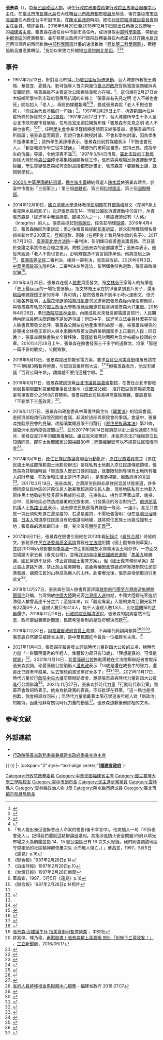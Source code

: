 {{Multiple issues|
{{Prose|time=2021-04-22T06:26:17+00:00}}
{{Citation style|time=2021-04-22T06:26:17+00:00}}
}}
{{Infobox Officeholder
|name = 張景森
|image name = 政務委員張景森 (cropped).jpg
|order = [[File:ROC_Executive_Yuan_Logo.svg|28px]][[行政院金马联合服务中心|行政院金马联合服务中心]]第1任[[行政院金马联合服务中心#历任首长|主任]]
|predecessor = 首任
|premierroc = [[林全|林全]]{{to}}[[賴清德|賴清德]]{{to}}[[蘇貞昌|蘇貞昌]]
|successor= 
|term_start = 2017年1月17日
|term_end = 
|order2 = [[File:Fukien_Provincial_Government_Seal.svg|28px]] [[福建省政府|福建省政府]]第20任[[福建省政府主席|主席]]
|premierroc2 =[[林全|林全]]{{to}}[[賴清德|賴清德]]
|predecessor2 = [[林祖嘉|林祖嘉]]
|successor2= 無（併入金馬聯合服務中心）
|term_start2 = 2016年5月20日
|term_end2 = 2018年12月31日 
|order3 = [[File:ROC_Executive_Yuan_Logo.svg|35px]][[行政院|行政院]][[政務委員_(中華民國)|政務委員]]
|premierroc3 =[[林全|林全]]{{to}}[[賴清德|賴清德]]{{to}}[[蘇貞昌|蘇貞昌]]
|term_start3 = 2016年5月20日
|term_end3 = 
| sex = 男 
| Native place = 
| date of birth = {{birth_date_and_age|1959|10|8}}
| party = {{NONP}}
| place of birth = {{TWN-ROC}}[[雲林縣|雲林縣]]
| spouse =馮容容
| children = 子：張允鐘
| nationality = {{ROC}}
| educate = 
* [[國立臺灣大學|國立臺灣大學]]土木工程系學士（1982）
* 國立臺灣大學土木工程研究所博士（1991）
| past = 
*[[台北市政府都市發展局|台北市政府都市發展局]]局長<br><span style="color: blue;">（1994年12月25日－1998年12月24日）</span>
*[[台中市政府|台中市政府]]副市長<br><span style="color: blue;">（1999年－2000年5月19日）</span>
*[[行政院經濟建設委員會|行政院經濟建設委員會]]副主任委員<br><span style="color: blue;">（2000年5月20日－2008年5月19日）</span>
*財團法人[[仰山文教基金會|仰山文教基金會]]董事<br><span style="color: blue;">（2011年-）</span>
*財團法人[[小英教育基金會|小英教育基金會]]董事<br><span style="color: blue;">（2011年-）</span>
*財團法人台灣亞太發展基金會董事<br><span style="color: blue;">（2015年-）</span>
*[[富邦金控|富邦金控]]及[[台北富邦銀行|台北富邦銀行]]獨立董事<br><span style="color: blue;">（2015年2月9日－2016年5月19日）</span>
*[[行政院政務委員|行政院政務委員]]<br><span style="color: blue;">（2016年5月20日－）</span>
*[[福建省政府主席|福建省政府主席]]<br><span style="color: blue;">（2016年5月20日－2018年12月31日）</span>
*[[行政院金馬聯合服務中心|行政院金馬聯合服務中心]]主任<br><span style="color: blue;">（2017年1月17日-）</span>

}}
'''張景森'''（{{bd|1959年|10月8日|catIdx=C張}}），[[中華民國|中華民國]][[政治人物|政治人物]]。現任[[行政院政務委員|行政院政務委員]]兼[[行政院金馬聯合服務中心|行政院金馬聯合服務中心]]主任。在[[臺北市市長|臺北市市長]][[陳水扁|陳水扁]]任內任職[[台北市政府都市發展局|台北市政府都市發展局]]局長，後在[[臺中市市長|臺中市市長]][[張溫鷹|張溫鷹]]任內擔任台中市副市長。在[[陳水扁政府|陳水扁政府]]時期，擔任[[行政院經濟建設委員會|行政院經濟建設委員會]]副主任委員、環評委員。2016年5月20日至2018年12月31日間出任[[蔡英文政府|蔡英文政府]]唯一的[[福建省主席|福建省主席]]。張景森在擔任台中市副市長任內，成功爭取[[中部科學園區|中部科學園區]]，帶動[[台中都會區|台中都會區]]的產業轉型，並在蔡英文政府的行政院政務委員任內承諾以其在[[陳水扁政府|陳水扁政府]]用10個月的時間推動[[中部科學園區|中部科學園區]]計畫的速度推動「[[高雄第二科學園區|高雄第二科學園區]]」，積極協助高雄產業轉型。<ref name="scientific park">{{cite web | author=王淑芬 | title=高雄2期科學園區 張景森：用最快速辦理 | website=中央社 | date=2018-07-10 | url=http://www.cna.com.tw/news/aloc/201807100211-1.aspx | language=zh | access-date=2018-07-10 | archive-date=2018-07-10 | archive-url=https://web.archive.org/web/20180710074232/http://www.cna.com.tw/news/aloc/201807100211-1.aspx | dead-url=no }}</ref>長期以來致力於縮短[[台灣的南北差距|台灣的南北差距]]。<ref name="蔡沛宇 2017">{{cite web | author=蔡沛宇 | title=【天龍人被洗臉】郝龍斌說中南部軌道建設無意義，張景森嗆：「你老爸六年國建也是騙人的」 | website=BuzzOrange | date=2017-05-11 | url=https://archive.is/r2b4u | language=zh | access-date=2018-07-10}}</ref><ref name="YouT 2018">{{cite web | title=2/2蔡英文、張景森說明民進黨十年政綱-區域發展與平衡 | website=YouTube | date=2018-04-12 | url=https://www.youtube.com/watch?v=zhGL-VqoPhE | access-date=2018-07-10 | archive-date=2020-05-01 | archive-url=https://web.archive.org/web/20200501120624/https://www.youtube.com/watch?v=zhGL-VqoPhE | dead-url=no }}</ref><ref name="果日報 2017">{{cite web | title=朱立倫爭取前瞻預算　張景森：不知靠北中央什麼 | website=蘋果日報 | date=2017-04-16 | url=https://tw.appledaily.com/new/realtime/20170416/1099322/ | language=zh | access-date=2018-07-10 | archive-date=2020-05-01 | archive-url=https://web.archive.org/web/20200501120638/https://tw.appledaily.com/new/realtime/20170416/1099322/ | dead-url=no }}</ref>

==事件==

* 1997年2月12日，針對臺北市[[14、15號公園反拆遷運動|14、15號公園反拆遷運動]]，台大城鄉所教授王鴻楷、華昌宜、夏鑄九、劉可強等人首次與幾位[[臺北市政府|臺北市政府]]官員當面協商緩拆與安置問題。張景森雖不主管這次公園拆除事都亦在場。<ref>「有人提出匆促強拆會出人命案的警告(後不幸言中)。他突插入一句『不拆也會死人』。記得我們還就這點辯論過幾句。其指涉是防火安全問題(市府以晴光市場之火為前鑑並指 14、15 號公園區已有 16 次失火紀錄。我們則強調該地區守望相助的社區精神都使屢次失 火而無人傷亡。) 」華昌宜，1997，5月5日《遠見》p.16</ref>。這句話在2月27日台大城鄉所學生到市政府發展局抗議的布條上「張景森有先見之明 老人不搬也會死」開始加入「老人」，再經由媒體報導<ref>《聯合報》1987年2月28日p.14</ref><ref name="#1">《自由時報》1987年2月28日p.10</ref><ref name="#2">《台灣日報》1997年2月28日新聞</ref>，變成張景森說「老人不搬也會死」，「而成為代表冷酷的一句話」<ref>華昌宜，1997，5月5日《遠見》p.16</ref>。1997年2月26日上午，拆遷範圍內住戶翟所祥於拆除前夕[[上吊自殺|上吊自殺]]。1997年2月27日下午，台大城鄉所學生十多人至台北市政府都市發展局，在局長室走廊拉開黃布條「張景森有先見之明 老人不搬也會死」<ref>《聯合報》1987年2月28日p.14照片</ref><ref name="#1"/>；該所[[學生會|學生會]]會長吳瑾嫣將邀請函交給張景森，邀張景森回該所辯論；張景森當面同意，但說只會和教授討論、不會和學生討論，因為學生不是專業者<ref>{{Cite news|url=|author=楊金嚴|language=zh-tw|title=台大學生見張景森 互指有成見|publisher=聯合報|date=1997-02-28|pages=14|quote=}}</ref>；該所學生黃孫權表示，張景森日前對媒體表示「不搬也會死人」、「都是城鄉所學生從中鼓譟」、「城鄉所的老師是自戀，堅持己見，成為學生的傀儡」等語，令他深表不滿<ref name="#2"/>。1997年3月4日清晨，[[臺北市政府工務局|臺北市政府工務局]]拆除大隊於[[林森公園|林森公園]]停車場集結展開拆除工作，張景森與現場反拆遷運動學生碰面，學生質疑張景森如何面對這段[[都市計畫|都市計畫]]史，張景森答「要聽我上課，就回到學校」。

* [[2000年中華民國總統選舉|2000年中華民國總統選舉]]，[[民主進步黨|民主進步黨]]總統候選人[[陳水扁|陳水扁]]依張景森建言，於臺中市提出「三個第三」：第三個[[直轄市|直轄市]]、第三個[[科學園區|科學園區]]、第三個[[國際機場|國際機場]]。

* 2014年12月10日，[[國立清華大學|國立清華大學]]退休教授[[彭明輝_(工程學家)|彭明輝]]在其[[部落格|部落格]]發文〈在柯P身上看見陳水扁的影子〉，批評張景森在14、15號公園反拆遷運動中的言行，斥責張景森是「民進黨中我最痛恨、鄙視的人之一」、「英語裡頭沒有『人格』（integrity）的人」。張景森提起[[刑事訴訟|刑事訴訟]]，控告彭明輝[[毀謗|毀謗]]。2016年4月4日，張景森撤回刑事訴訟；但之後張景森提起[[民事訴訟|民事訴訟]]，請求彭明輝賠償名譽損害新台幣200萬元、登報道歉、刪除〈在柯P身上看見陳水扁的影子〉。2017年7月31日，[[臺灣臺北地方法院|臺灣臺北地方法院]]一審判決，彭明輝已經善盡查證義務、而且基於查證之事實作出合理之推測，故駁回張景森的全部請求<ref>{{Cite web|url=http://tpd.judicial.gov.tw/?newsType=2&SEQNO=278105|author=新聞稿|language=zh-tw|title=有關被告彭明輝106年度訴字第866號損害賠償事件新聞稿|publisher=臺灣臺北地方法院|date=2017-08-01|accessdate=2017-08-06}}</ref>；張景森表示，他從未說過「老人不搬也會死」，彭明輝捏造不實言論抹黑他，他將提起上訴<ref>{{Cite web|url=http://www.cna.com.tw/news/aipl/201708010295-1.aspx|author=顧荃|language=zh-tw|title=告彭明輝損害名譽敗訴 張景森要上訴|publisher=中央通訊社|date=2017-08-01|accessdate=2017-08-06|archive-date=2017-08-06|archive-url=https://web.archive.org/web/20170806220625/http://www.cna.com.tw/news/aipl/201708010295-1.aspx|dead-url=no}}</ref>。[[臺灣高等法院|臺灣高等法院]]二審判決，維持一審判決，張景森敗訴。2020年9月3日，[[中華民國最高法院|中華民國最高法院]]判決，二審判決並無違法，彭明輝免賠免道歉，張景森敗訴定讞<ref>{{Cite web|url=https://www.chinatimes.com/realtimenews/20200903002100-260402|author=林偉信|language=zh-tw|title=張景森遭清大教授彭明輝批冷血沒人格 求償200萬判免賠|publisher=中時新聞網|date=2020-09-03|accessdate=2021-12-06|archive-date=2021-12-06|archive-url=https://web.archive.org/web/20211206162054/https://www.chinatimes.com/realtimenews/20200903002100-260402|dead-url=no}}</ref>。

* 2016年4月25日，張景森在個人[[臉書|臉書]]頁面發文，指[[文林苑|文林苑]]王家等人的抗爭是「史上最[[kuso|kuso]]的一場社會運動」，指文林苑王家在抗爭後拿到五戶房子，還用[[粗話|粗話]]嘲諷聲援王家的青年「真可憐」；雖然張景森不到半小時火速刪文，但仍引發各界批判，[[太陽花學運|太陽花學運]]領袖[[林飛帆|林飛帆]]要求民進黨把張景森從內閣名單刪除，與張景森有私交的[[國立政治大學|國立政治大學]]教授[[徐世榮|徐世榮]]更在臉書與張景森大打[[筆戰|筆戰]]。2016年4月26日，準[[行政院院長|行政院院長]][[林全|林全]]說，內閣成員未來發言都需謹言慎行，人民期待內閣成員解決問題而不是製造爭議；同日中午，民進黨[[立法委員|立法委員]][[林淑芬|林淑芬]]在個人臉書頁面發文批評，張景森公開站在地產集團利益那一邊，被張景森嘲笑的是聲援文林苑王家的人與本來期待蔡英文政府帶領國家步上正義的人民；同日晚上，張景森將臉書貼文全數移除，僅僅能看見封面照片及曾被網友按讚的文章。2016年4月28日上午，張景森在臉書發表三千多字的道歉文，坦承「那是一篇不妥的酸文」，公開致歉。

* 2016年6月13日，張景森提出節能省電方案，要求[[百貨公司|百貨公司]][[美食街|美食街]]樓層應該在下午1時至3時暫停營業，引起百貨業軒然大波。<ref>{{Cite web |url=http://www.setn.com/News.aspx?NewsID=155126 |title=否認建議「百貨公司午休」 張景森：我是指美食街樓層而已 |access-date=2016-06-20 |archive-date=2020-09-29 |archive-url=https://web.archive.org/web/20200929093047/https://www.setn.com/News.aspx?NewsID=155126 |dead-url=no }}</ref><ref>{{Cite web |url=http://www.setn.com/News.aspx?NewsID=155321 |title=修正張景森午休說 林全：尖峰用電時間應多到公共場所 |access-date=2016-06-20 |archive-date=2020-11-30 |archive-url=https://web.archive.org/web/20201130115925/https://www.setn.com/News.aspx?NewsID=155321 |dead-url=no }}</ref>但張景森表示，他沒有建議「百貨公司午休」，請媒體不要用這種字眼。<ref>[http://www.cna.com.tw/news/firstnews/201606135018-1.aspx 張景森:沒建議午休 指美食街可暫停營業] {{Wayback|url=http://www.cna.com.tw/news/firstnews/201606135018-1.aspx |date=20170112083938 }}，中央社</ref>

* 2016年6月17日，張景森被民進黨[[台北市議員|台北市議員]][[高嘉瑜|高嘉瑜]]指控，在擔任台北市都發局局長期間圖利[[京華城購物中心|京華城]]董事長沈春池（[[沈慶京|沈慶京]]父親），准許把百貨商場拿來蓋豪宅爭取百分之560的容積率。張景森因此在臉書與高嘉瑜筆戰，要高嘉瑜「不要學下三濫政客」<ref>許富傑、陳乃瑜，[http://www.setn.com/News.aspx?NewsID=156336 再戰臉書！張景森槓上高嘉瑜 怒批「別學下三濫政客！」] {{Wayback|url=http://www.setn.com/News.aspx?NewsID=156336 |date=20200918143112 }}，[[三立新聞網|三立新聞網]]，2016/06/17</ref>。

* 2016年11月7日，張景森和政務委員林萬億共同主持《[[礦業法|礦業法]]》的協調會議，是經濟部報請行政院召開的會議，起源於該部與原民會的爭議。會議中，張景森推翻原民會的見解，改稱礦業權展限不用踐行《[[原住民族基本法|原住民族基本法]]》第21條，讓亞洲水泥再度強渡關山<ref>{{Cite web|url=https://www.coolloud.org.tw/node/88625|author=[[地球公民基金會|地球公民基金會]]|title=【新聞稿】壞壞總裁政委愛！亞泥展限，行政院帶頭違法|publisher=[[苦勞網|苦勞網]]|date=2017-06-19|accessdate=2017-06-19|archive-date=2021-01-06|archive-url=https://web.archive.org/web/20210106231903/https://www.coolloud.org.tw/node/88625|dead-url=no}}</ref>。並於2017年3月14日經濟部以史上最快速度3.5個月，核發亞泥20年的礦業權展延。讓亞泥未經環評、未依原基法21條經原住民知情同意，即在太魯閣國家公園採礦80年；而礦權展延可以不經原住民知情同意<ref>{{Cite web|url=https://newtalk.tw/news/view/2017-03-23/83381|author=汪少凡|title=又是張景森？立委批採礦權展延未經原住民同意|publisher=[[新頭殼|新頭殼]]|date=2017-03-23|accessdate=2017-03-23|archive-date=2021-01-06|archive-url=https://web.archive.org/web/20210106015610/https://newtalk.tw/news/view/2017-03-23/83381|dead-url=no}}</ref>。

* 2017年3月15日，[[原住民族民族議會聯合行動|原住民族民族議會聯合行動]]批評，[[中華民國原住民族委員會|原住民族委員會]]之《原住民族土地或部落範圍土地劃設辦法》排除私有土地劃入原住民族傳統領域，張景森為其辯護時說「單憑族人歷史口傳的指認，就要限制剝奪現有土地所有權人的財產權，在政治和法律上是行不通的」，是混淆視聽、偏激誤導的言論<ref>{{Cite web|url=http://www.coolloud.org.tw/node/87784|author=原住民族民族議會聯合行動|title=【新聞稿】要求張景森收回「不能憑口傳歷史剝奪他人財產」之偏激挑撥言論 向原住民及社會大眾道歉！|publisher=苦勞網|date=2017-03-15|accessdate=2017-03-26|archive-date=2021-01-09|archive-url=https://web.archive.org/web/20210109021908/https://www.coolloud.org.tw/node/87784|dead-url=no}}</ref>。2017年3月19日，張景森說，台灣原住民與非原住民混居狀態普遍，許多傳統原住民地區的非原住民人數甚至超過原住民人數，混居地區私有土地劃入原住民土地勢必引發非原住民族群抗議，花東後山、桃竹苗客家山區、南投、台中、高屏地區必然造成嚴重的民族衝突，引發廣泛的政治對抗<ref>{{Cite web|url=https://udn.com/news/story/10867/2351632|author=管婺媛|title=張景森：原民傳統領域劃設 需嚴謹法律規範|publisher=聯合晚報|date=2017-03-19|accessdate=2017-03-26|archive-date=2021-12-08|archive-url=https://web.archive.org/web/20211208130609/https://udn.com/news/story/10867/2351632|dead-url=no}}</ref>。[[凱道部落|凱道部落]]抗議人士[[馬躍·比吼|馬躍·比吼]]表示，過去原住民族部落界線是一條河、一座山，甚至只要放一塊石頭就知道左邊是誰的、右邊是誰的，不需紙張證明；但在[[臺灣日治時期|臺灣日治時期]]，[[日本人|日本人]]知道原住民族沒有紙張證明地權，就將原住民族土地變成國有土地；張景森的思維跟日本一樣，完全沒有[[轉型正義|轉型正義]]<ref>{{cite web|url=https://eventsinfocus.org/news/1591|title=原轉會前 官員放話連連 原團回批張景森、姚人多|author=梁家瑋|publisher=[[焦點事件|焦點事件]]|date=2017-03-19|accessdate=2022-02-06|archive-date=2022-02-06|archive-url=https://web.archive.org/web/20220206105206/https://eventsinfocus.org/news/1591|dead-url=no}}</ref>。

* 2017年6月11日，張景森在臉書引用他在2013年看[[紀錄片|紀錄片]]《[[看見台灣|看見台灣]]》時發的文，影射原住民[[立法委員|立法委員]][[高金素梅|高金素梅]]曾經在[[立法院|立法院]]阻擋《國土復育條例草案》，並說2013年內政部部長[[李鴻源|李鴻源]]一方面偷偷開放水庫集水區土地炒作，一方面又包場請大家去看《看見台灣》，並稱[[2008年中華民國總統選舉|2008年中華民國總統選舉]]「[[馬英九|馬英九]]剛勝選，國民黨迫不及待，停止實施國土復育方案」。但《國土復育條例草案》禁止高山道路升級、禁止高山農業開發，高金素梅因此質疑該草案限制原住民部落發展、讓原住民的山林成為無人的山林。此事曝光後，張景森悄悄取消引用此文<ref>{{Cite web |url=https://news.tvbs.com.tw/politics/735972 |title=悼念齊柏林！ 張景森控高金擋「國土保育」 |access-date=2017-06-13 |archive-date=2021-01-06 |archive-url=https://web.archive.org/web/20210106081048/https://news.tvbs.com.tw/politics/735972 |dead-url=no }}</ref>。

* 2018年12月27日，張景森在個人臉書頁面評論[[2018年越南旅行團至台灣旅遊集體脫團事件|越南旅行團至台灣旅遊集體脫團事件]]時稱，台灣開放[[中國大陸|中國大陸]]觀光客[[台灣個人遊|台灣個人遊]]初期，中國大陸觀光客逾期滯留人數曾高達千分之六；這幾年來，以「觀宏專案」入境的東南亞觀光客共有22萬6千人，違規人數只有414人，每千人違規人數1.8人，比吃[[燒餅|燒餅]]掉的[[芝麻|芝麻]]還少。2018年12月28日，[[行政院院長|行政院院長]][[賴清德|賴清德]]說，張景森的說詞當然不恰當，政府要誠實面對問題，民眾希望看到的是政府解決問題<ref>{{cite news|url=https://www.chinatimes.com/realtimenews/20181228001691-260407|title=張景森評越客脫團 又被賴揆打臉|publisher=中時電子報|author=張理國|date=2018-12-28|accessdate=2019-02-08|quote=|archive-date=2019-04-26|archive-url=https://web.archive.org/web/20190426155141/https://www.chinatimes.com/realtimenews/20181228001691-260407|dead-url=no}}</ref>。

* 2018年12月31日，因[[福建省政府|福建省政府]][[de_facto|實質上]]裁撤、不再編列員額與預算<ref>[https://www.fkpg.gov.tw/news/u_news_v2.asp?id={76941809-07A0-4996-974B-DFFA79527DE6}&newsid=1661&PageNo=2&skeyword= 省府人員將移撥金馬聯服中心服務]{{Dead link|date=2019年4月 |bot=InternetArchiveBot |fix-attempted=yes }} - 福建省政府 2018.07.07</ref><ref>{{Cite web |url=https://udn.com/news/story/6656/3223156 |title=賴清德：108年省級機關預算全歸零 |access-date=2019-01-22 |archive-date=2019-04-11 |archive-url=https://web.archive.org/web/20190411051103/https://udn.com/news/story/6656/3223156 |dead-url=no }}</ref><ref>{{Cite web |url=https://udn.com/news/story/11311/3224504 |title=賴揆拍板：省級機關明年起預算歸零 |access-date=2019-01-22 |archive-date=2019-04-03 |archive-url=https://web.archive.org/web/20190403012000/https://udn.com/news/story/11311/3224504 |dead-url=no }}</ref>，張景森自然卸任福建省主席，是中華民國迄今最後一位福建省主席。<ref>{{Cite web |url=https://udn.com/news/story/7327/3563588 |title=福建省政府12月31日正式劃下句點 8人移撥縣府 |access-date=2019-01-23 |archive-date=2021-01-05 |archive-url=https://web.archive.org/web/20210105222649/https://udn.com/news/story/7327/3563588 |dead-url=no }}</ref>

*2021年11月4日，張景森在臉書發文評論[[時代力量|時代力量]]對四大公投的立場，稱時代力量「一群聰明優秀的年輕人，集體智力卻只有13歲」、「理想是真的，可惜是[[左膠|膠狀]]」<ref>{{Cite web|author=鍾秉哲|url=https://www.storm.mg/article/4030257|title=張景森預言「時力明年議員會消失」 周玉蔻：活該啦，理想恐怕是假的|work=風傳媒|date=2021-11-05|accessdate=2021-12-06|language=zh-tw|archive-date=2021-12-06|archive-url=https://web.archive.org/web/20211206154244/https://www.storm.mg/article/4030257|dead-url=no}}</ref>。2021年11月14日，[[珍愛藻礁公投|珍愛藻礁公投]]推動團體在立法院舉辦記者會駁斥張景森說詞，珍愛藻礁公投領銜人[[潘忠政|潘忠政]]表示「13歲是還在成長中的智力，還是比已經老年癡呆、失去理想的民進黨好太多了」<ref>{{Cite web|author=台灣健康空氣行動聯盟、藻礁公投推動聯盟、彰化縣醫療界聯盟|url=https://www.civilmedia.tw/archives/106565|title=【新聞稿】台空盟、藻礁公投推動聯盟、彰化醫療聯盟宣佈：不排除在公投前發動護藻礁氣候遊行|work=公民行動影音紀錄資料庫|date=2021-11-14|accessdate=2021-12-06|language=zh-tw|archive-date=2021-12-06|archive-url=https://web.archive.org/web/20211206133647/https://www.civilmedia.tw/archives/106565|dead-url=no}}</ref><ref>{{Cite web|author=林志怡|url=https://www.anntw.com/articles/20211114-4EfN|title=三接恐雙重污染 護藻礁才能解空污|work=台灣醒報|date=2021-11-14|accessdate=2021-12-06|language=zh-tw|archive-date=2021-12-06|archive-url=https://web.archive.org/web/20211206143959/https://anntw.com/articles/20211114-4EfN|dead-url=no}}</ref><ref>{{Cite web|author=李柏澔、黃世麒|url=https://www.chinatimes.com/realtimenews/20211114001597-260407|title=1218公投》時力公投表態挨批「智力13歲」 環團嗆：比老年癡呆的民進黨好|work=中時新聞網|date=2021-11-14|accessdate=2021-12-06|language=zh-tw|archive-date=2021-12-06|archive-url=https://web.archive.org/web/20211206151823/https://www.chinatimes.com/realtimenews/20211114001597-260407|dead-url=no}}</ref>。2021年11月17日，時代力量於[[行政院中央大樓|行政院中央大樓]]前舉辦記者會，邀請張景森與時代力量對四大公投進行公開辯論<ref>{{Cite web|author=吳紹瑜|url=https://news.tvbs.com.tw/politics/1636668|title=挨批集體智商只有13歲 時力邀張景森公投辯論|work=TVBS新聞網|date=2021-11-17|accessdate=2021-12-06|language=zh-tw|archive-date=2021-12-06|archive-url=https://web.archive.org/web/20211206162100/https://news.tvbs.com.tw/politics/1636668|dead-url=no}}</ref>。2021年11月27日，張景森於時代力量「行動時代辦公室」開幕茶會致詞時表示，他身為執政黨的官員，不該批評在野黨，「這一點也是很抱歉，我會把話收回來」；但時代力量承載著太陽花學運後年輕人對「新政治」的期待，因此他非常關切時代力量的動態<ref>{{Cite web|author=林縉明|url=https://www.chinatimes.com/realtimenews/20211127001779-260407|title=不滿時力公投主張嗆「智力只有13歲」 張景森道歉了|work=中時新聞網|date=2021-11-27|accessdate=2021-12-06|language=zh-tw|archive-date=2021-12-06|archive-url=https://web.archive.org/web/20211206153108/https://www.chinatimes.com/realtimenews/20211127001779-260407|dead-url=no}}</ref>。張景森道歉後刪除相關文章。

== 参考文献 ==
{{Reflist|30em}}

== 外部連結 ==
{{Commons category|Chang Ching-sen}}
*{{facebook|100000929863833}}
* [http://www.ey.gov.tw/Member_Info.aspx?n=6B82744496B91A1F&s=805AFE14CA596CD3  行政院張景森政務委員兼福建省政府委員並為主席] {{Wayback|url=http://www.ey.gov.tw/Member_Info.aspx?n=6B82744496B91A1F&s=805AFE14CA596CD3 |date=20170112080925 }}

{{-}}
{{start box}}
{{s-gov|roc}}
|-
|colspan="3" style="text-align:center;"|'''<!-- 注释出：[[File:FukienSeal.png|25px]] -->[[福建省政府|福建省政府]]'''
|-
{{s-before|[[林祖嘉|林祖嘉]]}}
{{s-title|[[福建省政府|福建省政府]]主席<br><small>第二十任<br>2016年5月20日－2018年12月31日}}
{{s-none|末任}}
{{end box}}

{{林全內閣}}
{{賴清德內閣}}
{{蘇貞昌內閣（第二次）}}
{{福建行政長官}}
{{Portal bar|台灣|雲林|政治|人物}}

{{DEFAULTSORT:Chang Ching-sen}}
[[Category:行政院政務委員|Category:行政院政務委員]]
[[Category:中華民國福建省主席|Category:中華民國福建省主席]]
[[Category:國立臺灣大學工學院校友|Category:國立臺灣大學工學院校友]]
[[Category:臺中市副市長|Category:臺中市副市長]]
[[Category:民主進步黨黨員|Category:民主進步黨黨員]]
[[Category:雲林縣人|Category:雲林縣人]]
[[Category:雲林縣政治人物|Category:雲林縣政治人物]]
[[Category:張姓|J景]]
[[Category:陳水扁市府成員|Category:陳水扁市府成員]]
[[Category:臺北市都市發展局局長|Category:臺北市都市發展局局長]]